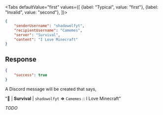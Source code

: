 <Tabs
    defaultValue="first"
    values={[
        {label: "Typical", value: "first"},
        {label: "Invalid", value: "second"},
    ]}>
<TabItem value="first">

```json
{
    "senderUsername": "shadowolfyt",
    "recipientUsername": "Camemes",
    "server": "Survival",
    "content": "I Love Minecraft"
}
```

## Response

```json
{
    "success": true
}
```

A Discord message will be created that says,

"📧 | **Survival** | `shadowolfyt` **=>** `Camemes` :: I Love Minecraft"

</TabItem>
<TabItem value="second">

*TODO*

</TabItem>
</Tabs>
